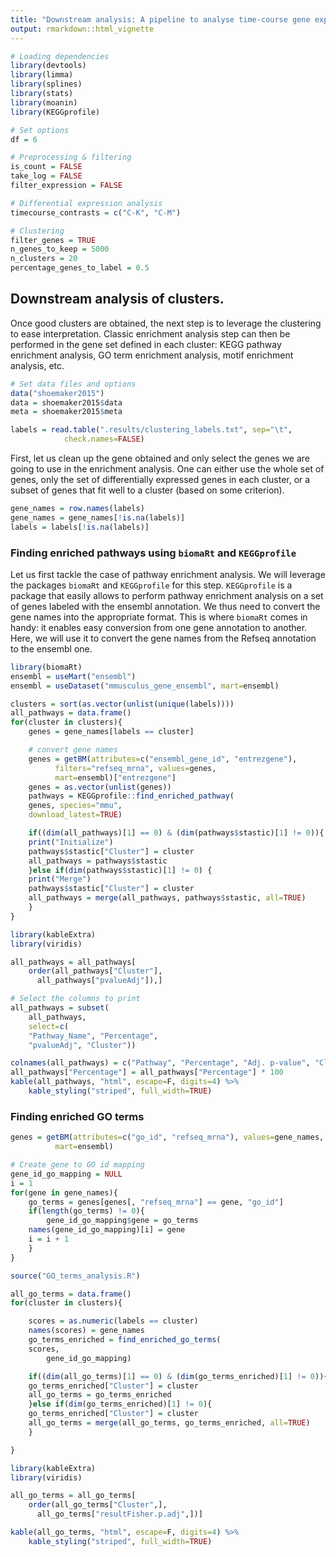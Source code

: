 ```yaml
---
title: "Downstream analysis: A pipeline to analyse time-course gene expression data"
output: rmarkdown::html_vignette
---
```



```r
# Loading dependencies
library(devtools)
library(limma)
library(splines)
library(stats)
library(moanin)
library(KEGGprofile)
```

```r
# Set options
df = 6

# Preprocessing & filtering
is_count = FALSE
take_log = FALSE    
filter_expression = FALSE

# Differential expression analysis
timecourse_contrasts = c("C-K", "C-M")

# Clustering
filter_genes = TRUE
n_genes_to_keep = 5000
n_clusters = 20
percentage_genes_to_label = 0.5
```

## Downstream analysis of clusters.

Once good clusters are obtained, the next step is to leverage the clustering
to ease interpretation. Classic enrichment analysis step can then be performed
in the gene set defined in each cluster: KEGG pathway enrichment analysis, GO
term enrichment analysis, motif enrichment analysis, etc.

```r
# Set data files and options
data("shoemaker2015")
data = shoemaker2015$data
meta = shoemaker2015$meta

labels = read.table(".results/clustering_labels.txt", sep="\t",
		    check.names=FALSE)
```

First, let us clean up the gene obtained and only select the genes we are
going to use in the enrichment analysis. One can either use the whole set of
genes, only the set of differentially expressed genes in each cluster, or a
subset of genes that fit well to a cluster (based on some criterion).

```r
gene_names = row.names(labels)
gene_names = gene_names[!is.na(labels)]
labels = labels[!is.na(labels)]
```

### Finding enriched pathways using `biomaRt` and `KEGGprofile`

Let us first tackle the case of pathway enrichment analysis. We will leverage
the packages `biomaRt` and `KEGGprofile` for this step. `KEGGprofile` is a
package that easily allows to perform pathway enrichment analysis on a set of
genes labeled with the ensembl annotation. We thus need to convert the gene
names into the appropriate format. This is where `biomaRt` comes in handy: it
enables easy conversion from one gene annotation to another. Here, we will use
it to convert the gene names from the Refseq annotation to the ensembl one.


```r
library(biomaRt)
ensembl = useMart("ensembl")
ensembl = useDataset("mmusculus_gene_ensembl", mart=ensembl)
```

```r
clusters = sort(as.vector(unlist(unique(labels))))
all_pathways = data.frame()
for(cluster in clusters){
    genes = gene_names[labels == cluster]

    # convert gene names
    genes = getBM(attributes=c("ensembl_gene_id", "entrezgene"),
		  filters="refseq_mrna", values=genes,
		  mart=ensembl)["entrezgene"]
    genes = as.vector(unlist(genes))
    pathways = KEGGprofile::find_enriched_pathway(
	genes, species="mmu",
	download_latest=TRUE)

    if((dim(all_pathways)[1] == 0) & (dim(pathways$stastic)[1] != 0)){
	print("Initialize")
	pathways$stastic["Cluster"] = cluster
	all_pathways = pathways$stastic
    }else if(dim(pathways$stastic)[1] != 0) {
	print("Merge")
	pathways$stastic["Cluster"] = cluster
	all_pathways = merge(all_pathways, pathways$stastic, all=TRUE)
    }
}
```

```r
library(kableExtra)
library(viridis)

all_pathways = all_pathways[
    order(all_pathways["Cluster"],
	  all_pathways["pvalueAdj"]),]

# Select the columns to print
all_pathways = subset(
    all_pathways,
    select=c(
	"Pathway_Name", "Percentage",
	"pvalueAdj", "Cluster"))

colnames(all_pathways) = c("Pathway", "Percentage", "Adj. p-value", "Cluster")
all_pathways["Percentage"] = all_pathways["Percentage"] * 100
kable(all_pathways, "html", escape=F, digits=4) %>%
    kable_styling("striped", full_width=TRUE) 
```


### Finding enriched GO terms

```r

genes = getBM(attributes=c("go_id", "refseq_mrna"), values=gene_names, filters="refseq_mrna",
	      mart=ensembl)

# Create gene to GO id mapping
gene_id_go_mapping = NULL
i = 1
for(gene in gene_names){
    go_terms = genes[genes[, "refseq_mrna"] == gene, "go_id"]
    if(length(go_terms) != 0){
        gene_id_go_mapping$gene = go_terms
	names(gene_id_go_mapping)[i] = gene
	i = i + 1
    }
}
```

```r
source("GO_terms_analysis.R")

all_go_terms = data.frame()
for(cluster in clusters){

    scores = as.numeric(labels == cluster)
    names(scores) = gene_names
    go_terms_enriched = find_enriched_go_terms(
	scores,
    	gene_id_go_mapping)

    if((dim(all_go_terms)[1] == 0) & (dim(go_terms_enriched)[1] != 0)){
	go_terms_enriched["Cluster"] = cluster
	all_go_terms = go_terms_enriched
    }else if(dim(go_terms_enriched)[1] != 0){
	go_terms_enriched["Cluster"] = cluster
	all_go_terms = merge(all_go_terms, go_terms_enriched, all=TRUE)
    }

}
```


```r
library(kableExtra)
library(viridis)

all_go_terms = all_go_terms[
    order(all_go_terms["Cluster",],
	  all_go_terms["resultFisher.p.adj",])]

kable(all_go_terms, "html", escape=F, digits=4) %>%
    kable_styling("striped", full_width=TRUE) 
```

